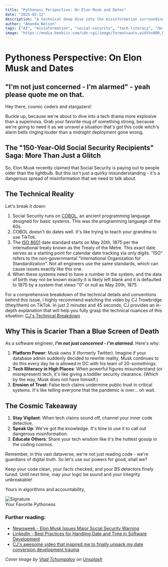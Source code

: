 ```yaml
---
title: "Pythoness Perspective: On Elon Musk and Dates"
date: "2025-02-12"
description: "A technical deep dive into the misinformation surrounding Social Security dates and why it matters in the age of AI and social media."
author: "Amanda Nelson"
tags: ["AI", "misinformation", "social-security", "tech-literacy", "data-systems"]
image: "https://media.beehiiv.com/cdn-cgi/image/format=auto,width=800,height=421,fit=scale-down,onerror=redirect/uploads/asset/file/e82c2021-4e5b-42c6-84b4-e491c817ea3f/Pythoness_Perspective.png"
---
```


# Pythoness Perspective: On Elon Musk and Dates

## "I'm not just concerned - I'm alarmed" - yeah please quote me on that.

Hey there, cosmic coders and stargazers!

Buckle up, because we're about to dive into a tech drama more explosive than a supernova. Grab your favorite mug of something strong, because we're going to need it as we unravel a situation that's got this code witch's alarm bells ringing louder than a midnight deployment gone wrong.

## The "150-Year-Old Social Security Recipients" Saga: More Than Just a Glitch

So, Elon Musk recently claimed that Social Security is paying out to people older than the lightbulb. But this isn't just a quirky misunderstanding - it's a dangerous spread of misinformation that we need to talk about.

## The Technical Reality

Let's break it down:

1. Social Security runs on [COBOL](https://en.wikipedia.org/wiki/COBOL), an ancient programming language designed for basic systems. This was _the_ programming language of the 60s.
2. COBOL doesn't do dates well. It's like trying to teach your grandma to use TikTok.
3. The [ISO 8601](https://en.wikipedia.org/wiki/ISO_8601#:~:text=ISO%208601%3A2004%20fixes%20a,8601%2D1%3A2019) date standard starts on May 20th, 1875 per the international treaty known as the Treaty of the Metre. This exact date serves as a starting point for calendar date tracking via only digits. "ISO" refers to the non-governmental "International Organization for Standardization". Not all engineers use the same standards, which can cause issues exactly like this one.
4. When these systems need to have a number in the system, and the data of birth may not be known exactly it is likely left blank and it is defaulted to 1875 by a system that views "0" or null as May 20th, 1875.

For a comprehensive breakdown of the technical details and conventions behind this issue, I highly recommend watching the video by CJ Trowbridge (they/them) on TikTok. In just 2 minutes and 45 seconds, CJ provides an in-depth explanation that will help you fully grasp the technical nuances of this situation: [CJ's Technical Breakdown](https://www.tiktok.com/t/ZT2SwfNd7/)

## Why This is Scarier Than a Blue Screen of Death

As a software engineer, _**I'm not just concerned - I'm alarmed**_. Here's why:

1. **Platform Power**: Musk owns X (formerly Twitter). Imagine if your database admin suddenly decided to rewrite reality, Musk continues to do this every day he is allowed in DC with his team of 20-somethings.
2. **Tech Illiteracy in High Places**: When powerful figures misunderstand (or misrepresent) tech, it's like giving a toddler security clearance. (Which by the way, Musk does not have himself.)
3. **Erosion of Trust**: False tech claims undermine public trust in critical systems. It's like telling everyone that the pandemic is over… oh wait.

## The Cosmic Takeaway

1. **Stay Vigilant**: When tech claims sound off, channel your inner code detective.
2. **Speak Up**: We've got the knowledge. It's time to use it to call out dangerous misinformation.
3. **Educate Others**: Share your tech wisdom like it's the hottest gossip in the coding cosmos.

Remember, in this vast dataverse, we're not just reading code - we're guardians of digital truth. So let's use our powers for good, shall we?

Keep your code clean, your facts checked, and your BS detectors finely tuned. Until next time, may your logic be sound and your integrity unbreakable!

Yours in algorithms and accountability,  
<div style={{ textAlign: 'right' }}>
<img src="https://media.beehiiv.com/cdn-cgi/image/fit=scale-down,format=auto,onerror=redirect,quality=80/uploads/asset/file/5abd08ee-bc4d-49f0-9303-3d5d75ef4359/email_signatures.png?t=1742411231" alt="Signature" style={{ width: '20%' }} />
</div> 
Your Favorite Pythoness

### Further reading:

* [Newsweek - Elon Musk Issues Major Social Security Warning](https://www.newsweek.com/elon-musk-major-social-security-warning-fraud-billion-week-lost-2029244)
* [LinkedIn - Best Practices for Handling Date and Time in Software Development](https://www.linkedin.com/pulse/best-practices-handling-date-time-software-development-basant-sahu/)
* [CJ's awesome video that inspired me to finally unpack my date conversion development trauma](https://www.tiktok.com/@cjtrowbridge/video/7470465628751645983)

_Cover image by [Vlad Tchompalov](https://unsplash.com/@tchompalov) on [Unsplash](https://unsplash.com/photos/close-up-photography-of-red-car-jwyO3NhPZKQ)_ 